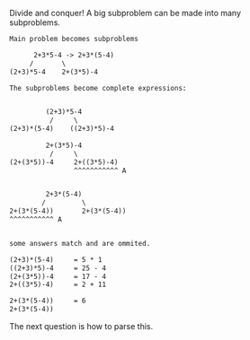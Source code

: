 
Divide and conquer! A big subproblem can be made into many subproblems.


```default
Main problem becomes subproblems

      2+3*5-4 -> 2+3*(5-4)
     /       \
(2+3)*5-4    2+(3*5)-4

The subproblems become complete expressions:


         (2+3)*5-4           
          /     \             
(2+3)*(5-4)    ((2+3)*5)-4
 
         2+(3*5)-4        
          /     \             
(2+(3*5))-4     2+((3*5)-4)
                ^^^^^^^^^^^ A


         2+3*(5-4) 
        /         \
2+(3*(5-4))       2+(3*(5-4))
^^^^^^^^^^^ A


some answers match and are ommited.

(2+3)*(5-4)     = 5 * 1
((2+3)*5)-4     = 25 - 4
(2+(3*5))-4     = 17 - 4
2+((3*5)-4)     = 2 + 11

2+(3*(5-4))     = 6
2+(3*(5-4))

```


The next question is how to parse this.
